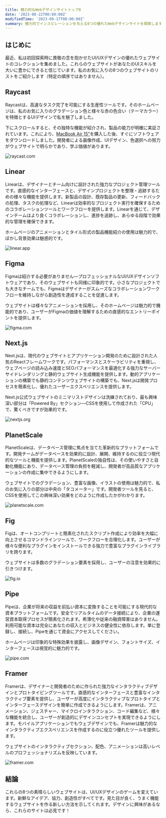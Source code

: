 ```yaml
---
title: 魅力的なWebデザインサイトトップ8
date: '2023-08-22T00:00:00Z'
modifiedTime: '2023-09-17T00:00:00Z'
summary: 魅力的でインスピレーションを与える8つの優れたWebデザインサイトを探索します。これらの一流プラットフォームでデザインゲームを向上させましょう。
---
```


## はじめに

最近、私は初回探索時に畏敬の念を抱かせたUI/UXデザインの優れたウェブサイトのコレクションを集めました。これらのウェブサイトがあなたのUIスキルを大いに豊かにできると信じています。私のお気に入りの8つのウェブサイトのリストをご紹介します（特定の順序ではありません）。

## Raycast

Raycastは、高速なタスク完了を可能にする生産性ツールです。そのホームページは、私のお気に入りのグラデーション色と様々な赤の色合い（テーマカラー）を特徴とするUIデザインで私を魅了しました。

下にスクロールすると、その独特な機能が紹介され、製品の能力が明確に実証されています。これにより、[MacBook Air 15"](/uses)を購入した後、すぐにソフトウェアをダウンロードしました。開発者による画像作成、UIデザイン、色選択への努力がウェブサイトで明らかであり、学ぶ価値があります。

<Image
  src='/images/blog/top-8-attractive-web-design-websites/raycast-com.png'
  width={1920}
  height={1024}
  alt='raycast.com'
/>

<LinkCard href='https://raycast.com' hostname='raycast.com' title='Raycast' />

## Linear

Linearは、デザイナーとチーム向けに設計された強力なプロジェクト管理ツールです。直感的なインターフェースと、デザインプロジェクトを整理・追跡するための様々な機能を提供します。新製品の設計、既存製品の更新、フィードバックの処理、タスクの処理など、Linearは効率的なプロジェクト実行を確保するためのコラボレーションツールとワークフローを提供します。Linearを通じて、デザインチームはより良くコラボレーションし、進捗を追跡し、あらゆる段階で効果的な管理を確保できます。

ホームページのアニメーションとタイル形式の製品機能紹介の使用は魅力的で、ぼかし背景効果は魅惑的です。

<Image
  src='/images/blog/top-8-attractive-web-design-websites/linear-app.png'
  width={1920}
  height={1024}
  alt='linear.app'
/>

<LinkCard href='https://linear.app' hostname='linear.app' title='Linear' />

## Figma

Figmaは紹介する必要がありません—プロフェッショナルなUI/UXデザインソフトウェアであり、そのウェブサイトも同様に印象的です。小さなプロジェクトでも大きなチームでも、Figmaはデザイナーがスムーズなコラボレーションワークフローを維持しながら創造性を達成することを促進します。

ウェブサイトは様々なアニメーションを採用し、そのホームページは魅力的で機能的であり、ユーザーがFigmaの価値を理解するための直感的なエントリーポイントを提供します。

<Image
  src='/images/blog/top-8-attractive-web-design-websites/figma-com.png'
  width={1920}
  height={1024}
  alt='figma.com'
/>

<LinkCard href='https://figma.com' hostname='figma.com' title='Figma' />

## Next.js

Next.jsは、現代のウェブサイトとアプリケーション開発のために設計された人気のReactフレームワークです。パフォーマンスとスケーラビリティを重視し、ウェブページの読み込み速度とSEOパフォーマンスを最適化する強力なサーバーサイドレンダリングと静的ウェブサイト生成機能を提供します。動的アプリケーションの構築でも静的コンテンツウェブサイトの構築でも、Next.jsは開発プロセスを簡素化し、優れたユーザーエクスペリエンスを提供します。

Next.js公式ウェブサイトのミニマリストデザインは洗練されており、最も興味深い部分は「Powered By」セクション—CSSを使用して作成された「CPU」で、驚くべきですが効果的です。

<Image
  src='/images/blog/top-8-attractive-web-design-websites/nextjs-org.png'
  width={1920}
  height={1024}
  alt='nextjs.org'
/>

<LinkCard href='https://nextjs.org' hostname='nextjs.org' title='Nextjs' />

## PlanetScale

PlanetScaleは、データベース管理に焦点を当てた革新的なプラットフォームです。開発チームがデータベースを効果的に設計、展開、維持するのに役立つ現代的なツールと機能を提供します。PlanetScaleの独自性は、その使いやすさと自動化機能にあり、データベース管理の負担を軽減し、開発者が高品質なアプリケーションの作成に集中できるようにします。

ウェブサイトでのグラデーション、豊富な画像、イラストの使用は魅力的で、私のお気に入りの部分は中央の「タコメーター」です。開発者ツールを見ると、CSSを使用してこの興味深い効果をどのように作成したかがわかります。

<Image
  src='/images/blog/top-8-attractive-web-design-websites/planetscale-com.png'
  width={1920}
  height={1024}
  alt='planetscale.com'
/>

<LinkCard href='https://planetscale.com' hostname='planetscale.com' title='PlanetScale' />

## Fig

Figは、オートコンプリートと簡素化されたスクリプト作成により効率を大幅に向上させるコマンドラインツールで、ワークフローを合理化します。ユーザーが様々な便利なプラグインをインストールできる強力で豊富なプラグインライブラリを誇ります。

ウェブサイトは多数のグラデーション要素を採用し、ユーザーの注意を効果的に引きつけます。

<Image
  src='/images/blog/top-8-attractive-web-design-websites/fig-io.png'
  width={1920}
  height={1024}
  alt='fig.io'
/>

<LinkCard href='https://fig.io' hostname='fig.io' title='Fig' />

## Pipe

Pipeは、企業が将来の収益を前払い資本に変換することを可能にする現代的な資本プラットフォームです。安全でリアルタイムのデータ接続により、企業の運営資本取得プロセスが簡素化されます。希薄化や従来の融資障害はありません。利用可能な資本は完全にあなたの収入とビジネスの健全性に依存します。単に登録し、接続し、Pipeを通じて資金にアクセスしてください。

ホームページは印象的な特殊効果を披露し、画像デザイン、フォントサイズ、インターフェースは視覚的に魅力的です。

<Image
  src='/images/blog/top-8-attractive-web-design-websites/pipe-com.png'
  width={1920}
  height={1024}
  alt='pipe.com'
/>

<LinkCard href='https://pipe.com' hostname='pipe.com' title='Pipe' />

## Framer

Framerは、デザイナーと開発者のために作られた強力なインタラクティブデザインとプロトタイピングツールです。直感的なインターフェースと豊富なインタラクティブ要素を提供し、ユーザーが高度にインタラクティブなプロトタイプとインターフェースデザインを簡単に作成できるようにします。Framerは、アニメーション、ジェスチャー、マイクロインタラクション、コード編集など、様々な機能を統合し、ユーザーが創造的にデザインコンセプトを実現できるようにします。モバイルアプリケーションでもウェブデザインでも、Framerは魅力的なインタラクティブエクスペリエンスを作成するのに役立つ優れたツールを提供します。

ウェブサイトのインタラクティブセクション、配色、アニメーションは高いレベルのプロフェッショナリズムを反映しています。

<Image
  src='/images/blog/top-8-attractive-web-design-websites/framer-com.png'
  width={1920}
  height={1024}
  alt='framer.com'
/>

<LinkCard href='https://framer.com' hostname='framer.com' title='Framer' />

## 結論

これらの8つの素晴らしいウェブサイトは、UI/UXデザインのゲームを変えています。新鮮なアイデア、協力、創造性がすべてです。見た目が良く、うまく機能するウェブサイトを作る新しい方法を示してくれます。デザインに興味があるなら、これらのサイトは必見です！
